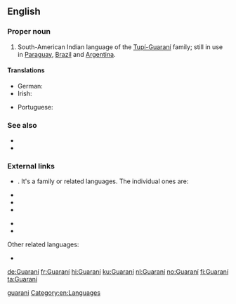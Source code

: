 {{also|guaraní|guarani}}
==English==
{{wikipedia}}
{{interwiktionary|code=gn}}

===Proper noun===
{{en-proper noun}}

# South-American Indian language of the [[w:Tupi-Guarani|Tupí-Guaraní]] family; still in use in [[Paraguay]], [[Brazil]] and [[Argentina]].

====Translations====
{{trans-top|South-American language}}
* German: {{t+|de|Guaraní|n}}
* Irish: {{t|ga|Guaráinis|f}}
{{trans-mid}}
* Portuguese: {{t+|pt|guarani|m}}
{{trans-bottom}}

===See also===
* {{langcat}}
* {{langlist}}

===External links===
* {{ISO 639|3code=grn|1code=gn}}. It's a family or related languages. The individual ones are:
{{top2}}
* {{ethnologue|lang=Paraguayan Guaraní|code=gug}}
* {{ethnologue|lang=Chiripá|code=nhd}}
* {{ethnologue|lang=Mbyá Guaraní|code=gun}}
{{mid2}}
* {{ethnologue|lang=Eastern Bolivian Guaraní|code=gui}}
* {{ethnologue|lang=Western Bolivian Guaraní|code=gnw}}
{{bottom}}
Other related languages:
* {{ethnologue|lang=Aché|code=guq}}

[[Category:English terms spelled with Í|guarani]]
[[Category:en:Languages]]

[[de:Guaraní]]
[[fr:Guaraní]]
[[hi:Guaraní]]
[[ku:Guaraní]]
[[nl:Guaraní]]
[[no:Guaraní]]
[[fi:Guaraní]]
[[ta:Guaraní]]